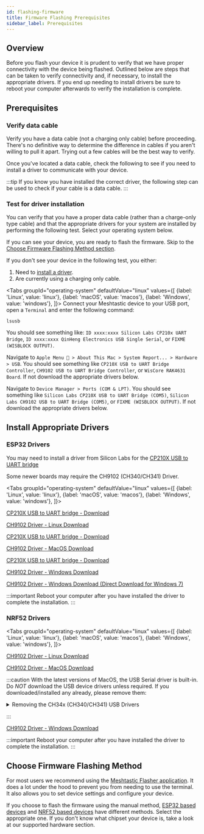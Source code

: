 ```yaml
---
id: flashing-firmware
title: Firmware Flashing Prerequisites
sidebar_label: Prerequisites
---
```



## Overview

Before you flash your device it is prudent to verify that we have proper connectivity with the device being flashed. Outlined below are steps that can be taken to verify connectivity and, if necessary, to install the appropriate drivers. If you end up needing to install drivers be sure to reboot your computer afterwards to verify the installation is complete.

## Prerequisites

### Verify data cable

Verify you have a data cable (not a charging only cable) before proceeding. There's no definitive way to determine the difference in cables if you aren't willing to pull it apart. Trying out a few cables will be the best way to verify.

Once you've located a data cable, check the following to see if you need to install a driver to communicate with your device.

:::tip
If you know you have installed the correct driver, the following step can be used to check if your cable is a data cable.
:::

### Test for driver installation

You can verify that you have a proper data cable (rather than a charge-only type cable) and that the appropriate drivers for your system are installed by performing the following test. Select your operating system below.

If you can see your device, you are ready to flash the firmware. Skip to the [Choose Firmware Flashing Method section](#choose-firmware-flashing-method).

If you don't see your device in the following test, you either:

1. Need to [install a driver](#install-appropriate-drivers).
2. Are currently using a charging only cable.

<Tabs
groupId="operating-system"
defaultValue="linux"
values={[
{label: 'Linux', value: 'linux'},
{label: 'macOS', value: 'macos'},
{label: 'Windows', value: 'windows'},
]}>
<TabItem value="linux">
Connect your Meshtastic device to your USB port, open a `Terminal` and enter the following command:

```shell
lsusb
```

You should see something like: `ID xxxx:xxxx Silicon Labs CP210x UART Bridge`, `ID xxxx:xxxx QinHeng Electronics USB Single Serial`, or `FIXME (WISBLOCK OUTPUT)`.

</TabItem>
<TabItem value="macos">

Navigate to `Apple Menu  > About This Mac > System Report... > Hardware > USB`. You should see something like `CP210X USB to UART Bridge Controller`, `CH9102 USB to UART Bridge Controller`, or `WisCore RAK4631 Board`. If not download the appropriate drivers below.

  </TabItem>
  <TabItem value="windows">

Navigate to `Device Manager > Ports (COM & LPT)`. You should see something like `Silicon Labs CP210X USB to UART Bridge (COM5)`, `Silicon Labs CH9102 USB to UART Bridge (COM5)`, or `FIXME (WISBLOCK OUTPUT)`. If not download the appropriate drivers below.

  </TabItem>
</Tabs>

## Install Appropriate Drivers

### ESP32 Drivers

You may need to install a driver from Silicon Labs for the [CP210X USB to UART bridge](https://www.silabs.com/products/development-tools/software/usb-to-uart-bridge-vcp-drivers)

Some newer boards may require the CH9102 (CH340/CH341) Driver.

<Tabs
groupId="operating-system"
defaultValue="linux"
values={[
{label: 'Linux', value: 'linux'},
{label: 'macOS', value: 'macos'},
{label: 'Windows', value: 'windows'},
]}>
<TabItem value="linux">

[CP210X USB to UART bridge - Download](https://www.silabs.com/products/development-tools/software/usb-to-uart-bridge-vcp-drivers)

[CH9102 Driver - Linux Download](http://www.wch-ic.com/downloads/CH341SER_LINUX_ZIP.html)

  </TabItem>
  <TabItem value="macos">

[CP210X USB to UART bridge - Download](https://www.silabs.com/products/development-tools/software/usb-to-uart-bridge-vcp-drivers)

[CH9102 Driver - MacOS Download](http://www.wch.cn/downloads/CH34XSER_MAC_ZIP.html)

  </TabItem>
  <TabItem value="windows">

[CP210X USB to UART bridge - Download](https://www.silabs.com/products/development-tools/software/usb-to-uart-bridge-vcp-drivers)

[CH9102 Driver - Windows Download](http://www.wch.cn/downloads/CH343SER_ZIP.html)

[CH9102 Driver - Windows Download (Direct Download for Windows 7)](https://github.com/Xinyuan-LilyGO/CH9102_Driver)

  </TabItem>
</Tabs>

:::important
Reboot your computer after you have installed the driver to complete the installation.
:::

### NRF52 Drivers

<Tabs
groupId="operating-system"
defaultValue="linux"
values={[
{label: 'Linux', value: 'linux'},
{label: 'macOS', value: 'macos'},
{label: 'Windows', value: 'windows'},
]}>
<TabItem value="linux">

[CH9102 Driver - Linux Download](http://www.wch-ic.com/downloads/CH341SER_LINUX_ZIP.html)

  </TabItem>
  <TabItem value="macos">

[CH9102 Driver - MacOS Download](http://www.wch-ic.com/downloads/CH341SER_MAC_ZIP.html)

:::caution
With the latest versions of MacOS, the USB Serial driver is built-in. Do _NOT_ download the USB device drivers unless required. If you downloaded/installed any already, please remove them:

<details>
  <summary>Removing the CH34x (CH340/CH341) USB Drivers</summary>
  <div>
    <div>
      If you have already downloaded/installed the MacOS WCH-IC CH340
      ("CH341SER_MAC") drivers via the CH34x_Install_V1.5.pkg, you will have to
      Uninstall the kernel extension:
      <br />
      <br />
      1. Unplug your device
      <br />
      2. Open the Terminal and run:
      <br />
      3. sudo rm -rf /Library/Extensions/usbserial.kext
      <br />
      4. Reboot
    </div>
  </div>
</details>

:::

  </TabItem>
  <TabItem value="windows">

[CH9102 Driver - Windows Download](http://www.wch-ic.com/downloads/CH341SER_EXE.html)

  </TabItem>
</Tabs>

:::important
Reboot your computer after you have installed the driver to complete the installation.
:::

## Choose Firmware Flashing Method

For most users we recommend using the [Meshtastic Flasher application](meshtastic-flasher). It does a lot under the hood to prevent you from needing to use the terminal. It also allows you to set device settings and configure your device.

If you choose to flash the firmware using the manual method, [ESP32 based devices](flashing-esp32) and [NRF52 based devices](flashing-nrf52) have different methods. Select the appropriate one. If you don't know what chipset your device is, take a look at our supported hardware section.
